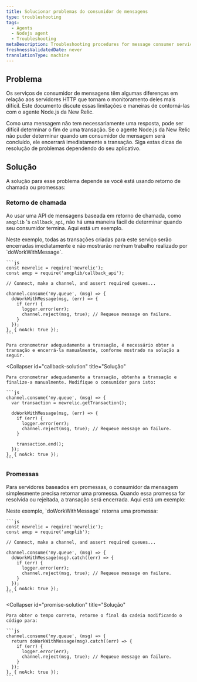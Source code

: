 ```yaml
---
title: Solucionar problemas do consumidor de mensagens
type: troubleshooting
tags:
  - Agents
  - Nodejs agent
  - Troubleshooting
metaDescription: Troubleshooting procedures for message consumer services monitored by New Relic's Node.js agent.
freshnessValidatedDate: never
translationType: machine
---
```


## Problema

Os serviços de consumidor de mensagens têm algumas diferenças em relação aos servidores HTTP que tornam o monitoramento deles mais difícil. Este documento discute essas limitações e maneiras de contorná-las com o agente Node.js da New Relic.

Como uma mensagem não tem necessariamente uma resposta, pode ser difícil determinar o fim de uma transação. Se o agente Node.js da New Relic não puder determinar quando um consumidor de mensagem será concluído, ele encerrará imediatamente a transação. Siga estas dicas de resolução de problemas dependendo do seu aplicativo.

## Solução

A solução para esse problema depende se você está usando retorno de chamada ou promessas:

### Retorno de chamada

Ao usar uma API de mensagens baseada em retorno de chamada, como `amqplib` 's `callback_api`, não há uma maneira fácil de determinar quando seu consumidor termina. Aqui está um exemplo.

<CollapserGroup>
  <Collapser
    id="callback-problem"
    title="Problema de retorno de chamada"
  >
    Neste exemplo, todas as transações criadas para este serviço serão encerradas imediatamente e não mostrarão nenhum trabalho realizado por `doWorkWithMessage`.

    ```js
    const newrelic = require('newrelic');
    const amqp = require('amqplib/callback_api');

    // Connect, make a channel, and assert required queues...

    channel.consume('my.queue', (msg) => {
      doWorkWithMessage(msg, (err) => {
        if (err) {
          logger.error(err);
          channel.reject(msg, true); // Requeue message on failure.
        }
      });
    }, { noAck: true });
    ```

    Para cronometrar adequadamente a transação, é necessário obter a transação e encerrá-la manualmente, conforme mostrado na solução a seguir.
  </Collapser>

  <Collapser
    id="callback-solution"
    title="Solução"
  >
    Para cronometrar adequadamente a transação, obtenha a transação e finalize-a manualmente. Modifique o consumidor para isto:

    ```js
    channel.consume('my.queue', (msg) => {
      var transaction = newrelic.getTransaction();

      doWorkWithMessage(msg, (err) => {
        if (err) {
          logger.error(err);
          channel.reject(msg, true); // Requeue message on failure.
        }

        transaction.end();
      });
    }, { noAck: true });
    ```
  </Collapser>
</CollapserGroup>

### Promessas

Para servidores baseados em promessas, o consumidor da mensagem simplesmente precisa retornar uma promessa. Quando essa promessa for resolvida ou rejeitada, a transação será encerrada. Aqui está um exemplo:

<CollapserGroup>
  <Collapser
    id="promise-problem"
    title="Problema de promessa"
  >
    Neste exemplo, `doWorkWithMessage` retorna uma promessa:

    ```js
    const newrelic = require('newrelic');
    const amqp = require('amqplib');

    // Connect, make a channel, and assert required queues...

    channel.consume('my.queue', (msg) => {
      doWorkWithMessage(msg).catch((err) => {
        if (err) {
          logger.error(err);
          channel.reject(msg, true); // Requeue message on failure.
        }
      });
    }, { noAck: true });
    ```
  </Collapser>

  <Collapser
    id="promise-solution"
    title="Solução"
  >
    Para obter o tempo correto, retorne o final da cadeia modificando o código para:

    ```js
    channel.consume('my.queue', (msg) => {
      return doWorkWithMessage(msg).catch((err) => {
        if (err) {
          logger.error(err);
          channel.reject(msg, true); // Requeue message on failure.
        }
      });
    }, { noAck: true });
    ```
  </Collapser>
</CollapserGroup>
